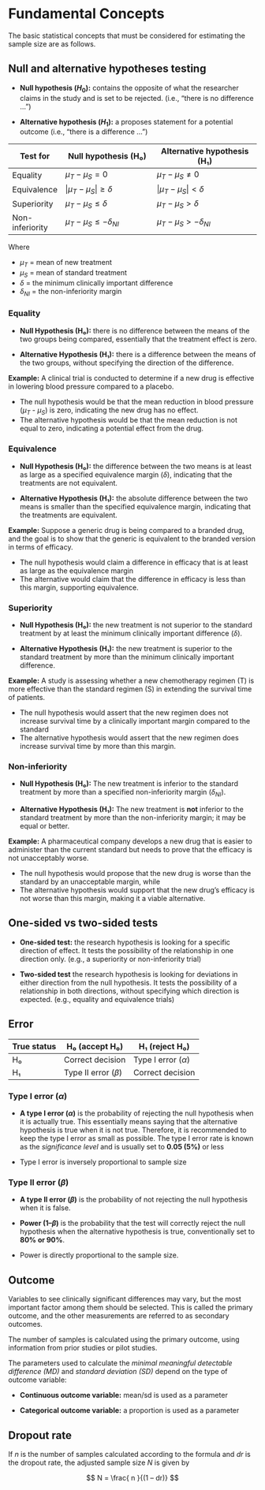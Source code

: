 # Fundamental Concepts


The basic statistical concepts that must be considered for estimating the sample size are as follows.

## Null and alternative hypotheses testing

- **Null hypothesis ($H_0$):** contains the opposite of what the researcher claims in the study and is set to be rejected. (i.e., "there is no difference ...")

- **Alternative hypothesis ($H_1$):** a proposes statement for a potential outcome (i.e., "there is a difference ...")


| Test for       | Null hypothesis (H₀)         | Alternative hypothesis (H₁)      |
|----------------|------------------------------|----------------------------------|
| Equality       | $\mu_T - \mu_S = 0$          | $\mu_T - \mu_S \neq 0$         |
| Equivalence    | $| \mu_T - \mu_S | ≥ \delta$ | $| \mu_T - \mu_S | < \delta$   |
| Superiority    | $\mu_T - \mu_S ≤ \delta$     | $\mu_T - \mu_S > \delta$        |
| Non-inferiority| $\mu_T - \mu_S ≤ -\delta_{NI}$ | $\mu_T - \mu_S > -\delta_{NI}$ |

Where

- $\mu_T$ = mean of new treatment
- $\mu_S$ = mean of standard treatment
- $\delta$ = the minimum clinically important difference
- $\delta_{NI}$ = the non-inferiority margin

### Equality

- **Null Hypothesis (H₀):** there is no difference between the means of the two groups being compared, essentially that the treatment effect is zero.

- **Alternative Hypothesis (H₁):** there is a difference between the means of the two groups, without specifying the direction of the difference.

**Example:** A clinical trial is conducted to determine if a new drug is effective in lowering blood pressure compared to a placebo. 

- The null hypothesis would be that the mean reduction in blood pressure ($\mu_T$ - $\mu_S$) is zero, indicating the new drug has no effect. 
- The alternative hypothesis would be that the mean reduction is not equal to zero, indicating a potential effect from the drug.


### Equivalence

- **Null Hypothesis (H₀):** the difference between the two means is at least as large as a specified equivalence margin ($\delta$), indicating that the treatments are not equivalent.

- **Alternative Hypothesis (H₁):** the absolute difference between the two means is smaller than the specified equivalence margin, indicating that the treatments are equivalent.

**Example:** Suppose a generic drug is being compared to a branded drug, and the goal is to show that the generic is equivalent to the branded version in terms of efficacy. 

- The null hypothesis would claim a difference in efficacy that is at least as large as the equivalence margin
- The alternative would claim that the difference in efficacy is less than this margin, supporting equivalence.

### Superiority

- **Null Hypothesis (H₀):** the new treatment is not superior to the standard treatment by at least the minimum clinically important difference ($\delta$).

- **Alternative Hypothesis (H₁):** the new treatment is superior to the standard treatment by more than the minimum clinically important difference.

**Example:** A study is assessing whether a new chemotherapy regimen (T) is more effective than the standard regimen (S) in extending the survival time of patients. 

- The null hypothesis would assert that the new regimen does not increase survival time by a clinically important margin compared to the standard
- The alternative hypothesis would assert that the new regimen does increase survival time by more than this margin.

### Non-inferiority

- **Null Hypothesis (H₀):** The new treatment is inferior to the standard treatment by more than a specified non-inferiority margin ($\delta_{NI}$).

- **Alternative Hypothesis (H₁):** The new treatment is **not** inferior to the standard treatment by more than the non-inferiority margin; it may be equal or better.

**Example:** A pharmaceutical company develops a new drug that is easier to administer than the current standard but needs to prove that the efficacy is not unacceptably worse. 

- The null hypothesis would propose that the new drug is worse than the standard by an unacceptable margin, while 
- The alternative hypothesis would support that the new drug's efficacy is not worse than this margin, making it a viable alternative.

## One-sided vs two-sided tests

- **One-sided test:** the research hypothesis is looking for a specific direction of effect. It tests the possibility of the relationship in one direction only. (e.g., a superiority or non-inferiority trial)

- **Two-sided test** the research hypothesis is looking for deviations in either direction from the null hypothesis. It tests the possibility of a relationship in both directions, without specifying which direction is expected. (e.g., equality and equivalence trials)

## Error

| True status | H₀ (accept H₀)      | H₁ (reject H₀)     |
|-------------|---------------------|--------------------|
| H₀          | Correct decision    | Type I error ($\alpha$)   |
| H₁          | Type II error ($\beta$)   | Correct decision   |


### Type I error ($\alpha$)

- **A type I error ($\alpha$)** is the probability of rejecting the null hypothesis when it is actually true. This essentially means saying that the alternative hypothesis is true when it is not true. Therefore, it is recommended to keep the type I error as small as possible. The type I error rate is known as the *significance level* and is usually set to **0.05 (5%)** or less

- Type I error is inversely proportional to sample size


### Type II error ($\beta$)

- **A type II error ($\beta$)** is the probability of not rejecting the null hypothesis when it is false. 

- **Power ($1 – β$)** is the probability that the test will correctly reject the null hypothesis when the alternative hypothesis is true, conventionally set to **80% or 90%**.

- Power is directly proportional to the sample size.


## Outcome


Variables to see clinically significant differences may vary, but the most important factor among them should be selected. This is called the primary outcome, and the other measurements are referred to as secondary outcomes. 

The number of samples is calculated using the primary outcome, using information from prior studies or pilot studies. 

The parameters used to calculate the *minimal meaningful detectable difference (MD)* and *standard deviation (SD)* depend on the type of outcome variable:

- **Continuous outcome variable:** mean/sd is used as a parameter

- **Categorical outcome variable:** a proportion is used as a parameter

## Dropout rate

If $n$ is the number of samples calculated according to the formula and $dr$ is the dropout rate, the adjusted sample size $N$ is given by

$$
N = \frac{ n }{(1 – dr)}
$$

